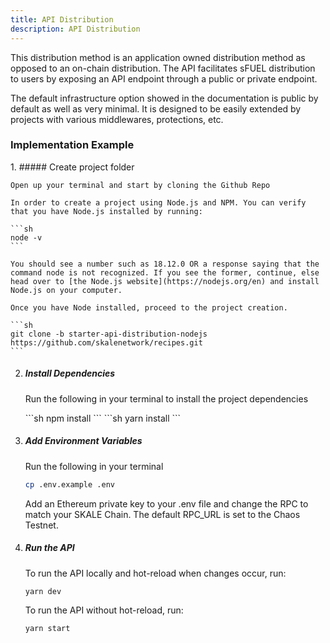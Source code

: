 ```yaml
---
title: API Distribution
description: API Distribution
---
```


This distribution method is an application owned distribution method as opposed to an on-chain distribution. The API facilitates sFUEL distribution to users by exposing an API endpoint through a public or private endpoint.

The default infrastructure option showed in the documentation is public by default as well as very minimal. It is designed to be easily extended by projects with various middlewares, protections, etc.

### Implementation Example

<Steps>
1. ##### Create project folder

    Open up your terminal and start by cloning the Github Repo

    In order to create a project using Node.js and NPM. You can verify that you have Node.js installed by running:

    ```sh
    node -v
    ```

    You should see a number such as 18.12.0 OR a response saying that the command node is not recognized. If you see the former, continue, else head over to [the Node.js website](https://nodejs.org/en) and install Node.js on your computer.

    Once you have Node installed, proceed to the project creation.

    ```sh
    git clone -b starter-api-distribution-nodejs https://github.com/skalenetwork/recipes.git
    ```

2. ##### Install Dependencies

    Run the following in your terminal to install the project dependencies

    <Tabs>
    <TabItem label="npm">
    ```sh
    npm install
    ```
    </TabItem>
    <TabItem label="yarn">
    ```sh
    yarn install
    ```
    </TabItem>
    </Tabs>

3. ##### Add Environment Variables

    Run the following in your terminal

    ```sh
    cp .env.example .env
    ```
    Add an Ethereum private key to your .env file and change the RPC to match your SKALE Chain. The default RPC_URL is set to the Chaos Testnet.

4. ##### Run the API

    To run the API locally and hot-reload when changes occur, run:

    ```sh
    yarn dev
    ```

    To run the API without hot-reload, run:
    ```sh
    yarn start
    ```

</Steps>


